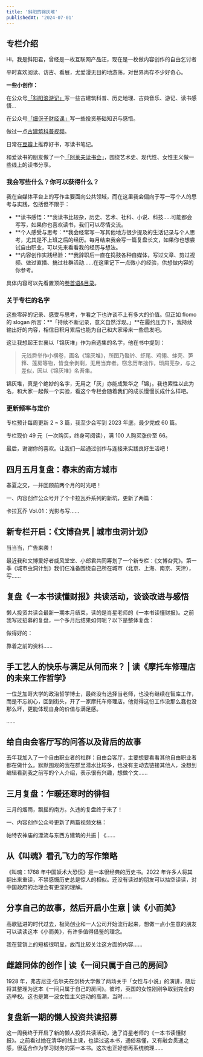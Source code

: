 ```yaml
---
title: '斜阳的锦灰堆'
publishedAt: '2024-07-01'
---
```


## 专栏介绍

Hi，我是斜阳君，曾经是一枚互联网产品汪，现在是一枚做内容创作的自由乞讨者

平时喜欢阅读、访古、看展，尤爱漫无目的地游荡，对世界尚存不少好奇心。

**一些小创作：**

在公众号[「斜阳浪游记」](https://mp.weixin.qq.com/s/EPWn59SEDJhk8uDlWVSKLg)写一些古建筑科普、历史地理、古典音乐、游记、读书感悟...

在公众号[「细伢子财经课」](https://mp.weixin.qq.com/s/gERJHTMNjSdMajXjpvd0GQ)写一些投资基础知识与感悟。

做过一点[古建筑科普视频](https://space.bilibili.com/6118479)。

日常在[豆瓣](https://www.douban.com/people/freedxy/)上推荐好书，写读书笔记。

和爱读书的朋友做了一个[「阿莱夫读书会」](https://space.bilibili.com/1659284126)，围绕艺术史、现代性、女性主义做一些线上的读书分享。

### 我会写些什么？你可以获得什么？

我在自媒体平台上的写作主要面向公共领域，而在这里我会偏向于写一写个人的思考与实践，包括但不限于：

* **读书感悟：**我读书比较杂，历史、艺术、社科、小说、科技.....可能都会写写，如果你也喜欢读书，我们可以尽情交流。
* **个人感受与思考：**我会经常写一写其他地方很少提及的生活记录与个人思考，尤其是不上班之后的经历。每月结束我会写一篇复盘长文，如果你也想尝试自由职业，可以先来看看我的经历与想法。
* **内容创作实践经验：**我辞职后一直在捣鼓各种自媒体，写过文章、剪过视频、做过直播、搞过社群活动......在这里记下一点微小的经验，供想做内容的你参考。

具体内容可以先看置顶的[卷首语&目录](https://xiaobot.net/post/84902327-159a-4dab-8092-8697ffe61dc1 )。

### 关于专栏的名字

这些零碎的记录、感受与思考，乍看之下也许谈不上有多大的价值。但正如 flomo 的 slogan 所言：**「持续不断记录，意义自然浮现。」**在履约压力下，我持续输出好的内容，相信日积月累后也能为自己和大家带来一些启发吧。

这让我想起王世襄以「锦灰堆」作为自选集的名字，他在书中提到：


> 元钱舜举作小横卷，画名《锦灰堆》，所图乃螯钤、虾尾、鸡翎、蚌壳、笋箨、莲房等物，皆食余剥剩，无用当弃者。窃念历年拙作，琐屑芜杂，与之差似，因以《锦灰堆》名吾集。

锦灰堆，真是个绝妙的名字，无用之「灰」亦能成繁华之「锦」。我也索性以此为名，和大家一起做一个实验，看这个专栏会随着我们的成长慢慢长成什么样吧。

### 更新频率与定价

专栏预计每周更新 2 ~ 3 篇，我至少会写到 2023 年底，最少完成 60 篇。

专栏现价 49 元（一次购买，终身可阅读），满 100 人购买涨价至 66。

最后，谢谢你的喜欢。让我们一起通过创作与连接来实践良好生活吧！


## 四月五月复盘：春末的南方城市
春夏之交，一并回顾前两个月的时光吧！

一、内容创作公众号开了个卡拉瓦乔系列的新坑，更新了两篇：

卡拉瓦乔 Vol.01：光影与写......

## 新专栏开启：《文博旮旯 | 城市虫洞计划》
当当当，广告来袭！

最近我和文博爱好者威风堂堂、小郎君共同筹划了一个新专栏：《文博旮旯》。第一季《城市虫洞计划》我们仨准备围绕自己所在城市（北京、上海、南京、天津），写......

## 复盘《一本书读懂财报》共读活动，谈谈改进与感悟
懒人投资共读会最新一期本月结束，读的是肖星老师的《一本书读懂财报》。之前我写过招募的复盘，一个多月后结果如何呢？以下是整体复盘：

做得好的：

靠着之前的资料......

## 手工艺人的快乐与满足从何而来？ | 读《摩托车修理店的未来工作哲学》
一位芝加哥大学的政治哲学博士，最终没有选择当老师，也没有继续在智库工作，而是不忘初心，回到街头，开了一家摩托车修理店。他觉得这份工作没那么蠢也没那么坏，更能体现自身的价值与满足感。

......

## 给自由会客厅写的问答以及背后的故事
去年我加入了一个自由职业者的社群：自由会客厅，主要想要看看其他自由职业者都在做什么。默默围观的我在群里潜水比较多，也没有主动去链接其他人，没想到编辑看到我之前写的个人介绍，表示很有兴趣，想做个文......

## 三月复盘：乍暖还寒时的徘徊
三月的烟雨，飘摇的南方。久违的复盘终于来了！

一、内容创作公众号更新了两篇视频文稿：

帕特农神庙的漂流与东西方建筑的共振 | 《......

## 从《叫魂》看孔飞力的写作策略
《叫魂：1768 年中国妖术大恐慌》是一本很经典的历史书。2022 年许多人将其翻出来重读，不禁感慨历史总是惊人的相似。还没有读过的朋友可以抽空读读，对中国政府的治理会有更深的理解。

## 分享自己的故事，然后开启小生意 | 读《小而美》
高歌猛进的时代过去，极简创业和一人公司开始流行起来，想做一点小生意的朋友可以读读这本《小而美》，有许多值得借鉴的理念。

我在营销上的短板很明显，故而比较关注这方面的内容......

## 雌雄同体的创作 | 读《一间只属于自己的房间》
1928 年，弗吉尼亚·伍尔夫在剑桥大学做了两场关于「女性与小说」的演讲，随后将其整理为这本《一间只属于自己的房间》。彼时，英国的女性刚刚争取到完全的选举权。这也是第一波女性主义运动的高潮，当时......

## 复盘新一期的懒人投资共读招募
这一周我终于开启了新的懒人投资共读活动，选了肖星老师的《一本书读懂财报》。之前看过她在清华的线上课，也读过这本书，通俗易懂，又有融会贯通之感，很适合作为学习财务的第一本书。这次也正好想再系统梳理......

